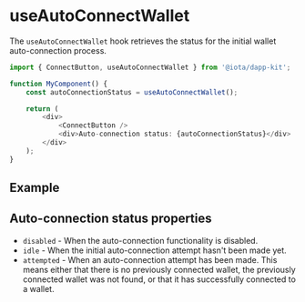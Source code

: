 
# useAutoConnectWallet

The `useAutoConnectWallet` hook retrieves the status for the initial wallet auto-connection process.

```ts
import { ConnectButton, useAutoConnectWallet } from '@iota/dapp-kit';

function MyComponent() {
    const autoConnectionStatus = useAutoConnectWallet();

    return (
        <div>
            <ConnectButton />
            <div>Auto-connection status: {autoConnectionStatus}</div>
        </div>
    );
}
```

## Example

<UseAutoConnectionStatusExample />

## Auto-connection status properties

-   `disabled` - When the auto-connection functionality is disabled.
-   `idle` - When the initial auto-connection attempt hasn't been made yet.
-   `attempted` - When an auto-connection attempt has been made. This means either that there is no
    previously connected wallet, the previously connected wallet was not found, or that it has
    successfully connected to a wallet.
